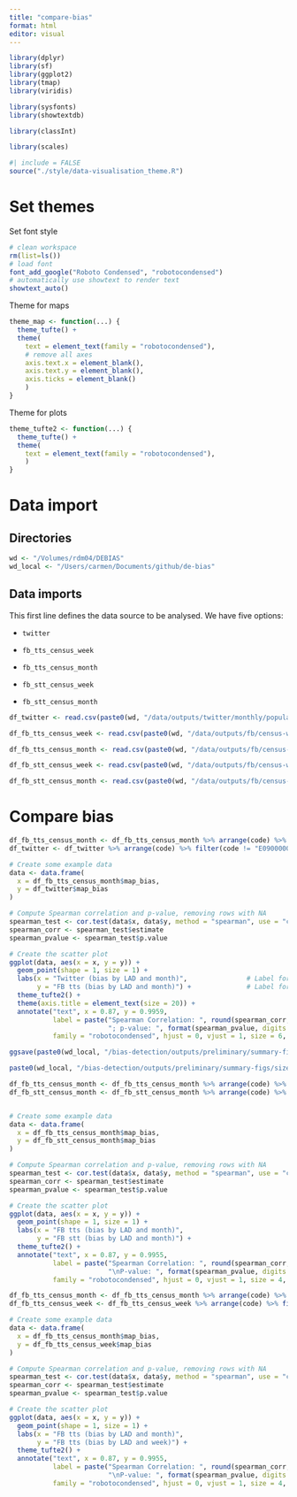 ```yaml
---
title: "compare-bias"
format: html
editor: visual
---
```


```r
library(dplyr)
library(sf)
library(ggplot2)
library(tmap)
library(viridis)

library(sysfonts)
library(showtextdb)

library(classInt)

library(scales)

#| include = FALSE
source("./style/data-visualisation_theme.R")
```

# Set themes

Set font style

```r
# clean workspace
rm(list=ls())
# load font
font_add_google("Roboto Condensed", "robotocondensed")
# automatically use showtext to render text
showtext_auto()
```

Theme for maps

```r
theme_map <- function(...) {
  theme_tufte() +
  theme(
    text = element_text(family = "robotocondensed"),
    # remove all axes
    axis.text.x = element_blank(),
    axis.text.y = element_blank(),
    axis.ticks = element_blank()
    )
}
```

Theme for plots

```r
theme_tufte2 <- function(...) {
  theme_tufte() +
  theme(
    text = element_text(family = "robotocondensed"),
    )
}

```

# Data import

## Directories

```r
wd <- "/Volumes/rdm04/DEBIAS"
wd_local <- "/Users/carmen/Documents/github/de-bias"
```


## Data imports

This first line defines the data source to be analysed. We have five options:

-   `twitter`

-   `fb_tts_census_week`

-   `fb_tts_census_month`

-   `fb_stt_census_week`

-   `fb_stt_census_month`


```r
df_twitter <- read.csv(paste0(wd, "/data/outputs/twitter/monthly/populations/active-population-bias/active_population_bias_lad.csv"))

df_fb_tts_census_week <- read.csv(paste0(wd, "/data/outputs/fb/census-week/populations/tts/active-population-bias/active_population_bias_lad.csv"))

df_fb_tts_census_month <- read.csv(paste0(wd, "/data/outputs/fb/census-month/populations/tts/active-population-bias/active_population_bias_lad.csv"))

df_fb_stt_census_week <- read.csv(paste0(wd, "/data/outputs/fb/census-week/populations/stt/active-population-bias/active_population_bias_lad.csv"))

df_fb_stt_census_month <- read.csv(paste0(wd, "/data/outputs/fb/census-month/populations/stt/active-population-bias/active_population_bias_lad.csv"))
```

# Compare bias

```r

df_fb_tts_census_month <- df_fb_tts_census_month %>% arrange(code) %>% filter(code != "E09000001")
df_twitter <- df_twitter %>% arrange(code) %>% filter(code != "E09000001")

# Create some example data
data <- data.frame(
  x = df_fb_tts_census_month$map_bias,
  y = df_twitter$map_bias
)

# Compute Spearman correlation and p-value, removing rows with NA
spearman_test <- cor.test(data$x, data$y, method = "spearman", use = "complete.obs")
spearman_corr <- spearman_test$estimate
spearman_pvalue <- spearman_test$p.value

# Create the scatter plot
ggplot(data, aes(x = x, y = y)) +
  geom_point(shape = 1, size = 1) +                        
  labs(x = "Twitter (bias by LAD and month)",               # Label for the x-axis
       y = "FB tts (bias by LAD and month)") +              # Label for the y-axis
  theme_tufte2() +
  theme(axis.title = element_text(size = 20)) +
  annotate("text", x = 0.87, y = 0.9959, 
           label = paste("Spearman Correlation: ", round(spearman_corr, 2),
                         "; p-value: ", format(spearman_pvalue, digits = 3)), 
           family = "robotocondensed", hjust = 0, vjust = 1, size = 6, color = "blue")

ggsave(paste0(wd_local, "/bias-detection/outputs/preliminary/summary-figs/size-bias/scatter-plot/fb_ts_census_month_vs_twitter.png"), bg="white")
```
```r
paste0(wd_local, "/bias-detection/outputs/preliminary/summary-figs/size-bias/scatter-plot/fb_ts_census_month_vs_twitter.png")
```


```r

df_fb_tts_census_month <- df_fb_tts_census_month %>% arrange(code) %>% filter(code != "E09000001")
df_fb_stt_census_month <- df_fb_stt_census_month %>% arrange(code) %>% filter(code != "E09000001")


# Create some example data
data <- data.frame(
  x = df_fb_tts_census_month$map_bias,
  y = df_fb_stt_census_month$map_bias
)

# Compute Spearman correlation and p-value, removing rows with NA
spearman_test <- cor.test(data$x, data$y, method = "spearman", use = "complete.obs")
spearman_corr <- spearman_test$estimate
spearman_pvalue <- spearman_test$p.value

# Create the scatter plot
ggplot(data, aes(x = x, y = y)) +
  geom_point(shape = 1, size = 1) +                        
  labs(x = "FB tts (bias by LAD and month)",               
       y = "FB stt (bias by LAD and month)") +             
  theme_tufte2() +
  annotate("text", x = 0.87, y = 0.9955, 
           label = paste("Spearman Correlation: ", round(spearman_corr, 2),
                         "\nP-value: ", format(spearman_pvalue, digits = 3)), 
           family = "robotocondensed", hjust = 0, vjust = 1, size = 4, color = "blue")
```

```r

df_fb_tts_census_month <- df_fb_tts_census_month %>% arrange(code) %>% filter(code != "E09000001")
df_fb_tts_census_week <- df_fb_tts_census_week %>% arrange(code) %>% filter(code != "E09000001")

# Create some example data
data <- data.frame(
  x = df_fb_tts_census_month$map_bias,
  y = df_fb_tts_census_week$map_bias
)

# Compute Spearman correlation and p-value, removing rows with NA
spearman_test <- cor.test(data$x, data$y, method = "spearman", use = "complete.obs")
spearman_corr <- spearman_test$estimate
spearman_pvalue <- spearman_test$p.value

# Create the scatter plot
ggplot(data, aes(x = x, y = y)) +
  geom_point(shape = 1, size = 1) +                        
  labs(x = "FB tts (bias by LAD and month)",               
       y = "FB tts (bias by LAD and week)") +             
  theme_tufte2() +
  annotate("text", x = 0.87, y = 0.9955, 
           label = paste("Spearman Correlation: ", round(spearman_corr, 2),
                         "\nP-value: ", format(spearman_pvalue, digits = 3)), 
           family = "robotocondensed", hjust = 0, vjust = 1, size = 4, color = "blue")
```
